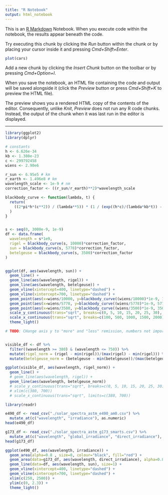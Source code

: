 ```yaml
---
title: "R Notebook"
output: html_notebook
---
```


This is an [R Markdown](http://rmarkdown.rstudio.com) Notebook. When you execute code within the notebook, the results appear beneath the code. 

Try executing this chunk by clicking the *Run* button within the chunk or by placing your cursor inside it and pressing *Cmd+Shift+Enter*. 

```r
plot(cars)
```

Add a new chunk by clicking the *Insert Chunk* button on the toolbar or by pressing *Cmd+Option+I*.

When you save the notebook, an HTML file containing the code and output will be saved alongside it (click the *Preview* button or press *Cmd+Shift+K* to preview the HTML file). 

The preview shows you a rendered HTML copy of the contents of the editor. Consequently, unlike *Knit*, *Preview* does not run any R code chunks. Instead, the output of the chunk when it was last run in the editor is displayed.


---


```r
library(ggplot2)
library(dplyr)
```

```r
# constants
h <- 6.626e-34
kb <- 1.380e-23
c <- 299792458
wiens <- 2.90e6

r_sun <- 6.95e5 # km
r_earth <- 1.496e8 # km
wavelength_scale <- 1e-9 # nm
correction_factor <- ((r_sun/r_earth)**2)*wavelength_scale

blackbody_curve <- function(lambda, t) {
  return(
    ((2*pi*h*(c**2)) / (lambda**5)) * (1 / (exp((h*c)/(lambda*kb*t)) - 1))
  )
}


s <- seq(0, 3000e-9, 1e-9)
df <- data.frame(
  wavelength = s*1e9,
  rigel = blackbody_curve(s, 10000)*correction_factor,
  sun = blackbody_curve(s, 5778)*correction_factor,
  betelgeuse = blackbody_curve(s, 3500)*correction_factor
)


ggplot(df, aes(wavelength, sun)) + 
  geom_line() + 
  geom_line(aes(wavelength, rigel)) +
  geom_line(aes(wavelength, betelgeuse)) + 
  geom_vline(xintercept=400, linetype="dashed") +
  geom_vline(xintercept=700, linetype="dashed") +
  geom_point(aes(x=wiens/10000, y=blackbody_curve((wiens/10000)*1e-9, 10000)*correction_factor)) +
  geom_point(aes(x=wiens/5778, y=blackbody_curve((wiens/5778)*1e-9, 5778)*correction_factor)) +
  geom_point(aes(x=wiens/3500, y=blackbody_curve((wiens/3500)*1e-9, 3500)*correction_factor)) +
  scale_y_continuous(trans="sqrt", breaks=c(0, 5, 10, 15, 20, 25, 30), limits=c(0, 30)) + 
  scale_x_continuous(trans="sqrt", breaks=c(100, 500, 1000, 1500, 2000), limits=c(50, 2000)) +
  theme_light()


```


```r

# TODO: CHange axis y to "more" and "less" remission, numbers not important


visible_df <- df %>% 
  filter((wavelength >= 380) & (wavelength <= 750)) %>%
  mutate(rigel_norm = (rigel - min(rigel))/(max(rigel) - min(rigel))) %>%
  mutate(betelgeuse_norm = (betelgeuse - min(betelgeuse))/(max(betelgeuse) - min(betelgeuse)))

ggplot(visible_df, aes(wavelength, rigel_norm)) + 
  geom_line() + 
  # geom_line(aes(wavelength, rigel)) +
  geom_line(aes(wavelength, betelgeuse_norm))
  # scale_y_continuous(trans="sqrt", breaks=c(0, 5, 10, 15, 20, 25, 30), limits=c(0, 30)) + 
  # xlim(c(380, 700))
  # scale_x_continuous(trans="sqrt", limits=c(380, 700))
```







```r
library(readr)
```

```r
e490_df <- read_csv("./solar_spectra_astm_e490_am0.csv") %>% 
  mutate_at(c("wavelength", "irradiance"), as.numeric)
head(e490_df)
```


```r
g173_df <- read_csv("./solar_spectra_astm_g173_smarts.csv") %>% 
  mutate_at(c("wavelength", "global_irradiance", "direct_irradiance"), as.numeric)
head(g173_df)
```


```r
ggplot(e490_df, aes(wavelength, irradiance)) + 
  geom_area(alpha=0.8 , size=0, colour="black", fill="red") +
  geom_area(data=g173_df, aes(wavelength, direct_irradiance), alpha=0.8 , size=0, colour="black", fill="blue") + 
  geom_line(data=df, aes(wavelength, sun), size=1) +
  geom_vline(xintercept=400, linetype="dashed") +
  geom_vline(xintercept=700, linetype="dashed") +
  xlim(c(250, 2500)) +
  ylim(c(0, 2.3)) +
  theme_light()
```


```r
```


```r

```










